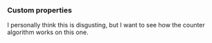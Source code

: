 ### Custom properties

I personally think this is disgusting, but I
want to see how the counter algorithm works on
this one.
